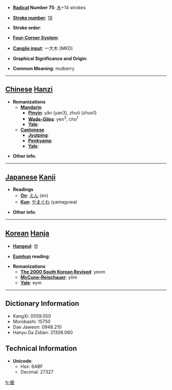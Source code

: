 * '''[[Wiktionary:Chinese radical index| Radical]] Number 75''': [[Wiktionary:Chinese radical index 木|木]]+14 strokes

* '''[[Wiktionary:Chinese total strokes index|Stroke number]]''': [[Wiktionary:Chinese total strokes index 18|18]]

* '''Stroke order''': 

* '''[[Wiktionary:Chinese four corner index|Four-Corner System]]''': 

* '''[[Wiktionary:Chinese Cangjie index|Cangjie input]]''': 一大木 (MKD)

* '''Graphical Significance and Origin''': 

* '''Common Meaning''': mulberry

----

== [[Chinese]] [[Hanzi]] ==

* '''Romanizations'''
** '''[[Mandarin]]'''
*** '''[[Pinyin]]''': yǎn (yan3), zhuō (zhuo1)
*** '''[[Wade-Giles]]''': yen<sup>3</sup>, cho<sup>1</sup>
*** '''[[Yale]]''': 
** '''[[Cantonese]]'''
*** '''[[Jyutping]]''':
*** '''[[Penkyamp]]''': 
*** '''[[Yale]]''': 

* '''Other info''': 

----

== [[Japanese]] [[Kanji]] ==

* '''Readings'''
** '''[[On]]''': [[えん]] (en)
** '''[[Kun]]''': [[やまぐわ]] (yamaguwa)

* '''Other info''':  

----

== [[Korean]] [[Hanja]] ==

* '''[[Hangeul]]''': 염

* '''[[Eumhun]] reading''': 

* '''Romanizations'''
** '''[[The 2000 South Korean Revised Romanization|The 2000 South Korean Revised]]''': yeom
** '''[[McCune-Reischauer]]''': yŏm
** '''[[Yale]]''': eym

----

== Dictionary Information ==

* KangXi: 0559.050
* Morobashi: 15750
* Dae Jaweon: 0948.210
* Hanyu Da Zidian: 21308.060

== Technical Information ==

* '''Unicode''':
** Hex: 6ABF
** Decimal: 27327

[[fr:檿]]